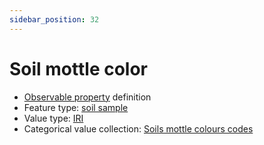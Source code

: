 ```yaml
---
sidebar_position: 32
---
```



# Soil mottle color

- [Observable property](/viewers/dawe-vocabs?uri=https://linked.data.gov.au/def/test/dawe-cv/a0b98f1c-ebcb-4a06-b5bc-919de1e02331) definition
- Feature type: [soil sample](http://linked.data.gov.au/def/tern-cv/06461021-a6c2-4175-9651-23653c2b9116)
- Value type: [IRI](https://w3id.org/tern/ontologies/tern/IRI)
- Categorical value collection: [Soils mottle colours codes](/viewers/dawe-vocabs?uri=https://linked.data.gov.au/def/test/dawe-cv/a6d2b7d3-fe4f-4bf6-82ce-d53ae951cb7d)

<Example protocolModule="soil-pit-characterization" observableProperty="https://linked.data.gov.au/def/test/dawe-cv/a0b98f1c-ebcb-4a06-b5bc-919de1e02331" />
